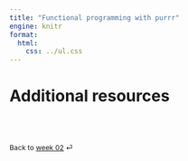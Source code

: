 ```yaml
---
title: "Functional programming with purrr"
engine: knitr
format:
  html:
    css: ../ul.css
---
```



# Additional resources


<br><br>

::: {style="font-size: 0.875em;"}
Back to [week 02](/weeks/week-2.qmd) ⏎
:::